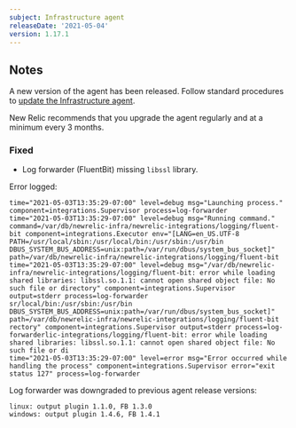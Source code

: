 ```yaml
---
subject: Infrastructure agent
releaseDate: '2021-05-04'
version: 1.17.1
---
```


## Notes

A new version of the agent has been released. Follow standard procedures to [update the Infrastructure agent](https://docs.newrelic.com/docs/infrastructure/install-configure-manage-infrastructure/update-or-uninstall/update-infrastructure-agent).

New Relic recommends that you upgrade the agent regularly and at a minimum every 3 months.

### Fixed

* Log forwarder (FluentBit) missing `libssl` library.

Error logged:

```
time="2021-05-03T13:35:29-07:00" level=debug msg="Launching process." component=integrations.Supervisor process=log-forwarder
time="2021-05-03T13:35:29-07:00" level=debug msg="Running command." command=/var/db/newrelic-infra/newrelic-integrations/logging/fluent-bit component=integrations.Executor env="[LANG=en_US.UTF-8 PATH=/usr/local/sbin:/usr/local/bin:/usr/sbin:/usr/bin DBUS_SYSTEM_BUS_ADDRESS=unix:path=/var/run/dbus/system_bus_socket]" path=/var/db/newrelic-infra/newrelic-integrations/logging/fluent-bit
time="2021-05-03T13:35:29-07:00" level=debug msg="/var/db/newrelic-infra/newrelic-integrations/logging/fluent-bit: error while loading shared libraries: libssl.so.1.1: cannot open shared object file: No such file or directory" component=integrations.Supervisor output=stderr process=log-forwarder
sr/local/bin:/usr/sbin:/usr/bin DBUS_SYSTEM_BUS_ADDRESS=unix:path=/var/run/dbus/system_bus_socket]" path=/var/db/newrelic-infra/newrelic-integrations/logging/fluent-bit
rectory" component=integrations.Supervisor output=stderr process=log-forwarderlic-integrations/logging/fluent-bit: error while loading shared libraries: libssl.so.1.1: cannot open shared object file: No such file or di
time="2021-05-03T13:35:29-07:00" level=error msg="Error occurred while handling the process" component=integrations.Supervisor error="exit status 127" process=log-forwarder
```

Log forwarder was downgraded to previous agent release versions:

```
linux: output plugin 1.1.0, FB 1.3.0
windows: output plugin 1.4.6, FB 1.4.1
```
